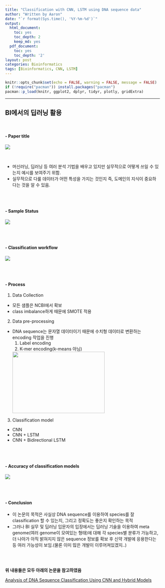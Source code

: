 ```yaml
---
title: "Classification with CNN, LSTM using DNA sequence data"
author: "Written by Aaron"
date: "`r format(Sys.time(), '%Y-%m-%d')`"
output:
  html_document:
    toc: yes
    toc_depth: 2
    keep_md: yes
  pdf_document:
    toc: yes
    toc_depth: '2'
layout: post
categories: Bioinformatics
tags: [Bioinformatics, CNN, LSTM]
---
```


```r
knitr::opts_chunk$set(echo = FALSE, warning = FALSE, message = FALSE)
if (!require("pacman")) install.packages("pacman")
pacman::p_load(knitr, ggplot2, dplyr, tidyr, plotly, gridExtra)
```

---

## BI에서의 딥러닝 활용

<br>


#### - Paper title

![](./assets/images/BI/BICase-1.png)

<br>

- 머신러닝, 딥러닝 등 여러 분석 기법을 배우고 있지만 실무적으로 어떻게 쓰일 수 있는지 예시를 보여주기 위함.
- 실무적으로 다룰 데이터가 어떤 특성을 가지는 것인지 즉, 도메인의 지식이 중요하다는 것을 알 수 있음.

<br><br>


#### - Sample Status

![](./assets/images/BI/BICase-2.png)

<br><br>

#### - Classification workflow

![](./assets/images/BI/BICase-3.png)

<br><br>

#### - Process

1. Data Collection
  - 모든 샘플은 NCBI에서 확보
  - class imbalance하게 때문에 SMOTE 적용
2. Data pre-processing
  - DNA sequence는 문자열 데이터이기 때문에 수치형 데이터로 변환하는 encoding 작업을 진행
    1. Label encoding
    2. K-mer encoding(k-means 아님)
    
    <img src="./assets/images/BI/BICase-4.png" width="300" height="200">

3. Classification model
  - CNN
  - CNN + LSTM
  - CNN + Bidirectional LSTM

<br><br>

#### - Accuracy of classification models

![](./assets/images/BI/BICase-5.png)

<br><br>

#### - Conclusion

- 이 논문의 목적은 사실상 DNA sequence를 이용하여 species를 잘 classification 할 수 있는지, 그리고 정확도는 좋은지 확인하는 목적
- 그러나 BI 실무 및 딥러닝 입문자의 입장에서는 딥러닝 기술을 이용하여 meta genome(여러 genome이 모여있는 형태)에 대해 각 species별 분류가 가능하고, 더 나아가 아직 밝혀지지 않은 sequence 정보를 확보 후 신약 개발에 응용한다는 등 여러 가능성이 보임.(물론 이미 많은 개발이 이루어져있겠지..)

<br><br>


**위 내용들은 모두 아래의 논문을 참고하였음**

[Analysis of DNA Sequence Classification Using CNN and Hybrid Models](https://www.hindawi.com/journals/cmmm/2021/1835056/)
